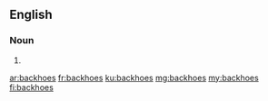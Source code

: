 ==English==

===Noun===
{{head|en|noun plural form}}

# {{plural of|backhoe|lang=en}}

[[ar:backhoes]]
[[fr:backhoes]]
[[ku:backhoes]]
[[mg:backhoes]]
[[my:backhoes]]
[[fi:backhoes]]